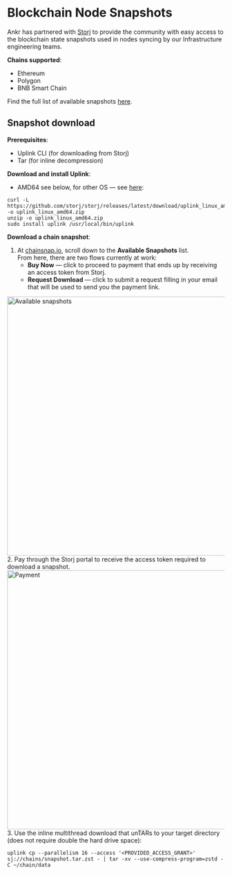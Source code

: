 # Blockchain Node Snapshots

Ankr has partnered with [Storj](https://www.storj.io/) to provide the community with easy access to the blockchain state snapshots used in nodes syncing by our Infrastructure engineering teams.

**Chains supported**:

  * Ethereum
  * Polygon
  * BNB Smart Chain

Find the full list of available snapshots [here](https://www.chainsnap.io/).

## Snapshot download

**Prerequisites**:

  * Uplink CLI (for downloading from Storj)
  * Tar (for inline decompression)

**Download and install Uplink**:

  * AMD64 see below, for other OS — see [here](https://docs.storj.io/dcs/downloads/download-uplink-cli):
```shell
curl -L https://github.com/storj/storj/releases/latest/download/uplink_linux_amd64.zip -o uplink_linux_amd64.zip
unzip -o uplink_linux_amd64.zip
sudo install uplink /usr/local/bin/uplink
```

**Download a chain snapshot**:

  1. At [chainsnap.io](https://www.chainsnap.io/), scroll down to the **Available Snapshots** list.  
     From here, there are two flows currently at work:
       * **Buy Now** — click to proceed to payment that ends up by receiving an access token from Storj.
       * **Request Download** — click to submit a request filling in your email that will be used to send you the payment link.
<img src="/docs/node-snapshot/available-snapshots.png" alt="Available snapshots" className="responsive-pic" width="600" />
  2. Pay through the Storj portal to receive the access token required to download a snapshot.
<img src="/docs/node-snapshot/storj-payment.png" alt="Payment" className="responsive-pic" width="600" />
  3. Use the inline multithread download that unTARs to your target directory (does not require double the hard drive space):

```shell
uplink cp --parallelism 16 --access '<PROVIDED_ACCESS_GRANT>' sj://chains/snapshot.tar.zst - | tar -xv --use-compress-program=zstd -C ~/chain/data
```
